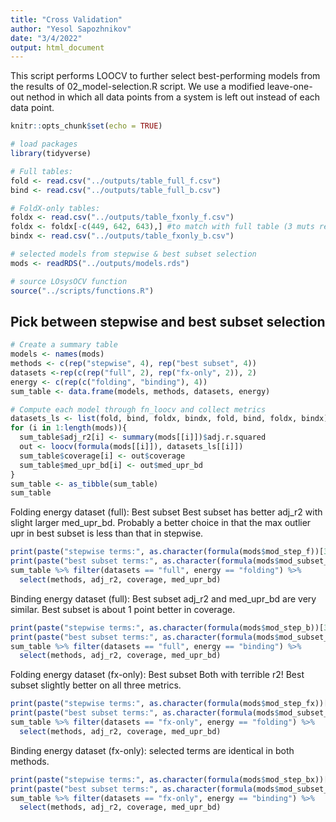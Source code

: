 ```yaml
---
title: "Cross Validation"
author: "Yesol Sapozhnikov"
date: "3/4/2022"
output: html_document
---
```



This script performs LOOCV to further select best-performing models from the results of 02_model-selection.R script. We use a modified leave-one-out nethod in which all data points from a system is left out instead of each data point. 

```r
knitr::opts_chunk$set(echo = TRUE)
```

```r
# load packages
library(tidyverse)

# Full tables:
fold <- read.csv("../outputs/table_full_f.csv")
bind <- read.csv("../outputs/table_full_b.csv")

# FoldX-only tables:
foldx <- read.csv("../outputs/table_fxonly_f.csv")
foldx <- foldx[-c(449, 642, 643),] #to match with full table (3 muts removed d/t non-match with dssp)
bindx <- read.csv("../outputs/table_fxonly_b.csv")

# selected models from stepwise & best subset selection
mods <- readRDS("../outputs/models.rds")

# source LOsysOCV function
source("../scripts/functions.R")
```


## Pick between stepwise and best subset selection

```r
# Create a summary table
models <- names(mods)
methods <- c(rep("stepwise", 4), rep("best subset", 4))
datasets <-rep(c(rep("full", 2), rep("fx-only", 2)), 2)
energy <- c(rep(c("folding", "binding"), 4))
sum_table <- data.frame(models, methods, datasets, energy)

# Compute each model through fn_loocv and collect metrics
datasets_ls <- list(fold, bind, foldx, bindx, fold, bind, foldx, bindx)
for (i in 1:length(mods)){
  sum_table$adj_r2[i] <- summary(mods[[i]])$adj.r.squared
  out <- loocv(formula(mods[[i]]), datasets_ls[[i]])
  sum_table$coverage[i] <- out$coverage
  sum_table$med_upr_bd[i] <- out$med_upr_bd
}
sum_table <- as_tibble(sum_table)
sum_table
```

Folding energy dataset (full): Best subset
Best subset has better adj_r2 with slight larger med_upr_bd. Probably a better choice in that the max outlier upr in best subset is less than that in stepwise.

```r
print(paste("stepwise terms:", as.character(formula(mods$mod_step_f))[3]))
print(paste("best subset terms:", as.character(formula(mods$mod_subset_f))[3]))
sum_table %>% filter(datasets == "full", energy == "folding") %>% 
  select(methods, adj_r2, coverage, med_upr_bd)
```


Binding energy dataset (full): Best subset
adj_r2 and med_upr_bd are very similar. Best subset is about 1 point better in coverage.

```r
print(paste("stepwise terms:", as.character(formula(mods$mod_step_b))[3]))
print(paste("best subset terms:", as.character(formula(mods$mod_subset_b))[3]))
sum_table %>% filter(datasets == "full", energy == "binding") %>% 
  select(methods, adj_r2, coverage, med_upr_bd)
```


Folding energy dataset (fx-only): Best subset
Both with terrible r2! Best subset slightly better on all three metrics.

```r
print(paste("stepwise terms:", as.character(formula(mods$mod_step_fx))[3]))
print(paste("best subset terms:", as.character(formula(mods$mod_subset_fx))[3]))
sum_table %>% filter(datasets == "fx-only", energy == "folding") %>% 
  select(methods, adj_r2, coverage, med_upr_bd)
```



Binding energy dataset (fx-only): selected terms are identical in both methods. 

```r
print(paste("stepwise terms:", as.character(formula(mods$mod_step_bx))[3]))
print(paste("best subset terms:", as.character(formula(mods$mod_subset_bx))[3]))
sum_table %>% filter(datasets == "fx-only", energy == "binding") %>% 
  select(methods, adj_r2, coverage, med_upr_bd)
```






